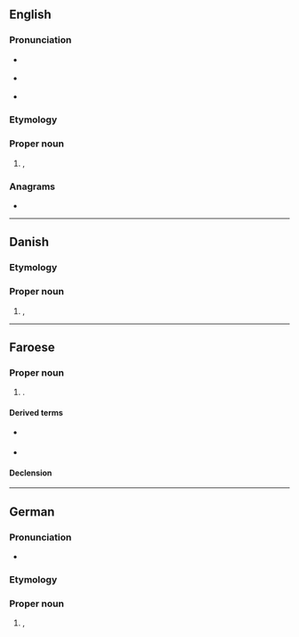 {{also|bastian}}
==English==

===Pronunciation===
* {{a|RP}} {{IPA|/ˈbæsti.ən/|lang=en}}
* {{a|US}} {{IPA|/ˈbæsti.ən/|/ˈbæstʃən/|lang=en}}
* {{homophones|lang=en|bastion}}

===Etymology===
{{clipping of|lang=en|Sebastian}}

===Proper noun===
{{en-proper noun}}

# {{given name|lang=en|male|from=Ancient Greek}}, {{diminutive of|lang=en|Sebastian}}

===Anagrams===
* {{anagrams|en|a=aabinst|abstain|banitsa}}

----

==Danish==

===Etymology===
{{clipping of|lang=da|Sebastian}}

===Proper noun===
{{da-proper noun}}

# {{given name|male|lang=da}}, {{diminutive of|lang=da|Sebastian}}

----

==Faroese==

===Proper noun===
{{head|fo|proper noun|g=m}}

# {{given name|male|lang=fo}}.

====Derived terms====
* {{l|fo|Bastiansson}} {{gloss|son of Bastian}}
* {{l|fo|Bastiansdóttir}} {{gloss|daughter of Bastian}}

====Declension====
{{fo-decl-proper-noun-s-indef|Bastian|Bastian|Bastiani|Bastians}}

----

==German==

===Pronunciation===
* {{audio|De-Bastian.ogg|Audio|lang=de}}

===Etymology===
{{clipping of|lang=de|Sebastian}}

===Proper noun===
{{head|de|proper noun}}

# {{given name|male|lang=de}}, {{diminutive of|lang=de|Sebastian}}
